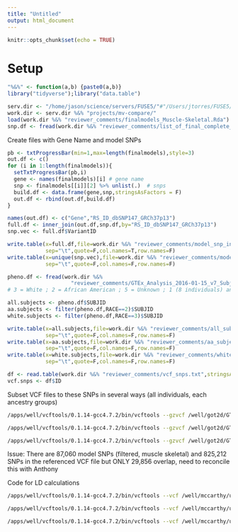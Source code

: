 ```yaml
---
title: "Untitled"
output: html_document
---
```


```r
knitr::opts_chunk$set(echo = TRUE)
```

# Setup 

```r

"%&%" <- function(a,b) {paste0(a,b)}
library("tidyverse");library("data.table")

serv.dir <- "/home/jason/science/servers/FUSE5/"#"/Users/jtorres/FUSE5/"
work.dir <- serv.dir %&% "projects/mv-compare/"
load(work.dir %&% "reviewer_comments/finalmodels_Muscle-Skeletal.Rda")
snp.df <- fread(work.dir %&% "reviewer_comments/list_of_final_complete_snps.txt")


```


Create files with Gene Name and model SNPs 

```r

pb <- txtProgressBar(min=1,max=length(finalmodels),style=3)
out.df <- c()
for (i in 1:length(finalmodels)){
  setTxtProgressBar(pb,i)
  gene <- names(finalmodels)[i] # gene name 
  snp <- finalmodels[[i]][2] %>% unlist(.)  # snps 
  build.df <- data.frame(gene,snp,stringsAsFactors = F)  
  out.df <- rbind(out.df,build.df)
}

names(out.df) <- c("Gene","RS_ID_dbSNP147_GRCh37p13")
full.df <- inner_join(out.df,snp.df,by="RS_ID_dbSNP147_GRCh37p13")
snp.vec <- full.df$VariantID

write.table(x=full.df,file=work.dir %&% "reviewer_comments/model_snp_info.txt",
            sep="\t",quote=F,col.names=T,row.names=F)
write.table(x=unique(snp.vec),file=work.dir %&% "reviewer_comments/model_snp_list.txt",
            sep="\t",quote=F,col.names=F,row.names=F)

```


```r

pheno.df <- fread(work.dir %&%
                    "reviewer_comments/GTEx_Analysis_2016-01-15_v7_SubjectPhenotypesDS.txt")
# 3 = White ; 2 = African American ; 5 = Unknown ; 1 (8 individuals) and 4 (3 individual) not clear 

all.subjects <- pheno.df$SUBJID
aa.subjects <- filter(pheno.df,RACE==2)$SUBJID
white.subjects <- filter(pheno.df,RACE==3)$SUBJID

write.table(x=all.subjects,file=work.dir %&% "reviewer_comments/all_subjects.txt",
            sep="\t",quote=F,col.names=F,row.names=F)
write.table(x=aa.subjects,file=work.dir %&% "reviewer_comments/aa_subjects.txt",
            sep="\t",quote=F,col.names=F,row.names=F)
write.table(x=white.subjects,file=work.dir %&% "reviewer_comments/white_subjects.txt",
            sep="\t",quote=F,col.names=F,row.names=F)
```


```r

df <- read.table(work.dir %&% "reviewer_comments/vcf_snps.txt",stringsAsFactors = F,header=T)
vcf.snps <- df$ID 

```


Subset VCF files to these SNPs in several ways 
(all individuals, each ancestry groups) 


```bash

/apps/well/vcftools/0.1.14-gcc4.7.2/bin/vcftools --gzvcf /well/got2d/GTEx_v7/genotypes/WGS/variant_calls/GTEx_Analysis_2016-01-15_v7_WholeGenomeSeq_635Ind_PASS_AB02_GQ20_HETX_MISS15_PLINKQC.vcf.gz --snps /well/mccarthy/users/jason/projects/mv-compare/reviewer_comments/model_snp_list.txt --keep /well/mccarthy/users/jason/projects/mv-compare/reviewer_comments/aa_subjects.txt --recode --out aa_muscle-skeletal 

/apps/well/vcftools/0.1.14-gcc4.7.2/bin/vcftools --gzvcf /well/got2d/GTEx_v7/genotypes/WGS/variant_calls/GTEx_Analysis_2016-01-15_v7_WholeGenomeSeq_635Ind_PASS_AB02_GQ20_HETX_MISS15_PLINKQC.vcf.gz --snps /well/mccarthy/users/jason/projects/mv-compare/reviewer_comments/model_snp_list.txt --keep /well/mccarthy/users/jason/projects/mv-compare/reviewer_comments/white_subjects.txt --recode --out white_muscle-skeletal 

/apps/well/vcftools/0.1.14-gcc4.7.2/bin/vcftools --gzvcf /well/got2d/GTEx_v7/genotypes/WGS/variant_calls/GTEx_Analysis_2016-01-15_v7_WholeGenomeSeq_635Ind_PASS_AB02_GQ20_HETX_MISS15_PLINKQC.vcf.gz --snps /well/mccarthy/users/jason/projects/mv-compare/reviewer_comments/model_snp_list.txt --keep /well/mccarthy/users/jason/projects/mv-compare/reviewer_comments/all_subjects.txt --recode --out all_muscle-skeletal 


```

Issue: There are 87,060 model SNPs (filtered, muscle skeletal) and 825,212 SNPs in the referenced VCF file but ONLY 29,856 overlap, need to reconcile this with Anthony 


Code for LD calculations 

```bash

/apps/well/vcftools/0.1.14-gcc4.7.2/bin/vcftools --vcf /well/mccarthy/users/jason/projects/mv-compare/reviewer_comments/all_muscle-skeletal.recode.vcf --geno-r2 --ld-window 1000000 --out all_muscle-skeletal

/apps/well/vcftools/0.1.14-gcc4.7.2/bin/vcftools --vcf /well/mccarthy/users/jason/projects/mv-compare/reviewer_comments/aa_muscle-skeletal.recode.vcf --geno-r2 --ld-window 1000000 --out aa_muscle-skeletal

/apps/well/vcftools/0.1.14-gcc4.7.2/bin/vcftools --vcf /well/mccarthy/users/jason/projects/mv-compare/reviewer_comments/white_muscle-skeletal.recode.vcf --geno-r2 --ld-window 1000000 --out white_muscle-skeletal

```

